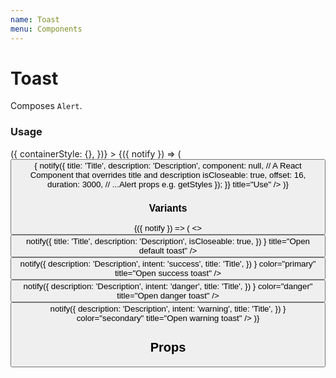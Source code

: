 ```yaml
---
name: Toast
menu: Components
---
```



# Toast

Composes `Alert`.

### Usage

<Playground>
  <ToastProvider
    getStyles={(props, theme) => ({
      containerStyle: {},
    })}
  >
    <ToastContext.Consumer>
      {({ notify }) => (
        <Button
          onPress={() => {
            notify({
              title: 'Title',
              description: 'Description',
              component: null, // A React Component that overrides title and description
              isCloseable: true,
              offset: 16,
              duration: 3000,
              // ...Alert props e.g. getStyles
            });
          }}
          title="Use"
        />
      )}
    </ToastContext.Consumer>
  </ToastProvider>
</Playground>

### Variants

<Playground>
  <ToastProvider>
    <ToastContext.Consumer>
      {({ notify }) => (
        <>
          <Button
            onPress={() =>
              notify({
                title: 'Title',
                description: 'Description',
                isCloseable: true,
              })
            }
            title="Open default toast"
          />
          <Button
            onPress={() =>
              notify({
                description: 'Description',
                intent: 'success',
                title: 'Title',
              })
            }
            color="primary"
            title="Open success toast"
          />
          <Button
            onPress={() =>
              notify({
                description: 'Description',
                intent: 'danger',
                title: 'Title',
              })
            }
            color="danger"
            title="Open danger toast"
          />
          <Button
            onPress={() =>
              notify({
                description: 'Description',
                intent: 'warning',
                title: 'Title',
              })
            }
            color="secondary"
            title="Open warning toast"
          />
        </>
      )}
    </ToastContext.Consumer>
  </ToastProvider>
</Playground>

## Props

<PropsTable of={Toast} />
